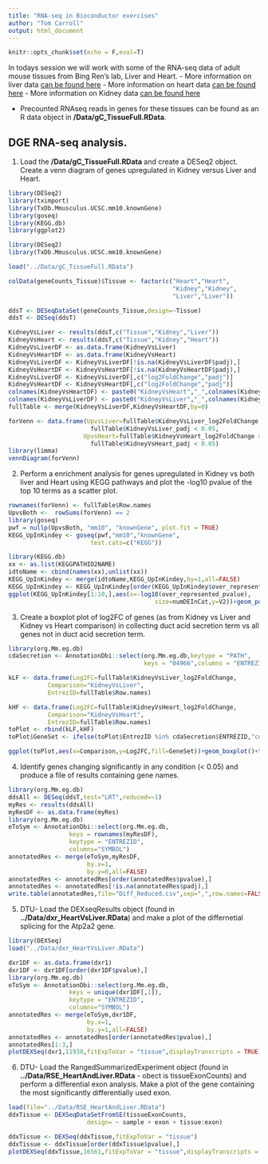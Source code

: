 ```yaml
---
title: "RNA-seq in Bioconductor exercises"
author: "Tom Carroll"
output: html_document
---
```


```r
knitr::opts_chunk$set(echo = F,eval=T)
```

In todays session we will work with some of the RNA-seq data of adult mouse tissues from Bing Ren's lab, Liver and Heart. 
- More information on liver data [can be found here ](https://www.encodeproject.org/experiments/ENCSR000CHB/)
- More information on heart data [can be found here ](https://www.encodeproject.org/experiments/ENCSR000CGZ/)
- More information on Kidney data [can be found here ](https://www.encodeproject.org/experiments/ENCSR000CGZ/)

- Precounted RNAseq reads in genes for these tissues can be found as an R data object in **/Data/gC_TissueFull.RData**.

## DGE RNA-seq analysis.

1. Load the **/Data/gC_TissueFull.RData** and create a DESeq2 object. Create a venn diagram of genes upregulated in Kidney versus Liver and Heart.

```r
library(DESeq2)
library(tximport)
library(TxDb.Mmusculus.UCSC.mm10.knownGene)
library(goseq)
library(KEGG.db)
library(ggplot2)
```

```r
library(DESeq2)
library(TxDb.Mmusculus.UCSC.mm10.knownGene)

load("../Data/gC_TissueFull.RData")

colData(geneCounts_Tissue)$Tissue <- factor(c("Heart","Heart",
                                              "Kidney","Kidney",
                                              "Liver","Liver"))

ddsT <- DESeqDataSet(geneCounts_Tissue,design=~Tissue)
ddsT <- DESeq(ddsT)

KidneyVsLiver <- results(ddsT,c("Tissue","Kidney","Liver"))
KidneyVsHeart <- results(ddsT,c("Tissue","Kidney","Heart"))
KidneyVsLiverDF <- as.data.frame(KidneyVsLiver)
KidneyVsHeartDF <- as.data.frame(KidneyVsHeart)
KidneyVsLiverDF <- KidneyVsLiverDF[!is.na(KidneyVsLiverDF$padj),]
KidneyVsHeartDF <- KidneyVsHeartDF[!is.na(KidneyVsHeartDF$padj),]
KidneyVsLiverDF <- KidneyVsLiverDF[,c("log2FoldChange","padj")]
KidneyVsHeartDF <- KidneyVsHeartDF[,c("log2FoldChange","padj")]
colnames(KidneyVsHeartDF) <- paste0("KidneyVsHeart","_",colnames(KidneyVsHeartDF))
colnames(KidneyVsLiverDF) <- paste0("KidneyVsLiver","_",colnames(KidneyVsLiverDF))
fullTable <- merge(KidneyVsLiverDF,KidneyVsHeartDF,by=0)

forVenn <- data.frame(UpvsLiver=fullTable$KidneyVsLiver_log2FoldChange > 0 &
                       fullTable$KidneyVsLiver_padj < 0.05,
                     UpvsHeart=fullTable$KidneyVsHeart_log2FoldChange > 0 &
                       fullTable$KidneyVsHeart_padj < 0.05)
library(limma)
vennDiagram(forVenn)
```

2. Perform a enrichment analysis for genes upregulated in Kidney vs both liver and Heart using KEGG pathways and plot the -log10 pvalue of the top 10 terms as a scatter plot.


```r
rownames(forVenn) <- fullTable$Row.names
UpvsBoth <-  rowSums(forVenn) == 2
library(goseq)
pwf = nullp(UpvsBoth, "mm10", "knownGene", plot.fit = TRUE)
KEGG_UpInKindey <- goseq(pwf,"mm10","knownGene",
                       test.cats=c("KEGG"))

library(KEGG.db)
xx <- as.list(KEGGPATHID2NAME)
idtoName <- cbind(names(xx),unlist(xx))
KEGG_UpInKindey <- merge(idtoName,KEGG_UpInKindey,by=1,all=FALSE)
KEGG_UpInKindey <- KEGG_UpInKindey[order(KEGG_UpInKindey$over_represented_pvalue),]
ggplot(KEGG_UpInKindey[1:10,],aes(x=-log10(over_represented_pvalue),
                                         size=numDEInCat,y=V2))+geom_point()+theme_bw()
```

3. Create a boxplot plot of log2FC of genes (as from Kidney vs Liver and Kidney vs Heart comparison) in collecting duct acid secretion term vs all genes not in duct acid secretion term.

```r

library(org.Mm.eg.db)
cdaSecretion <- AnnotationDbi::select(org.Mm.eg.db,keytype = "PATH",
                                      keys = "04966",columns = "ENTREZID")

kLF <- data.frame(Log2FC=fullTable$KidneyVsLiver_log2FoldChange,
           Comparison="KidneyVsLiver",
           EntrezID=fullTable$Row.names)

kHF <- data.frame(Log2FC=fullTable$KidneyVsHeart_log2FoldChange,
           Comparison="KidneyVsHeart",
           EntrezID=fullTable$Row.names)
toPlot <- rbind(kLF,kHF)
toPlot$GeneSet <- ifelse(toPlot$EntrezID %in% cdaSecretion$ENTREZID,"cdaSecretion","Other")

ggplot(toPlot,aes(x=Comparison,y=Log2FC,fill=GeneSet))+geom_boxplot()+theme_minimal()
```

4. Identify genes changing significantly in any condition (< 0.05) and produce a file of results containing gene names.

```r
library(org.Mm.eg.db)
ddsAll <- DESeq(ddsT,test="LRT",reduced=~1)
myRes <- results(ddsAll)
myResDF <- as.data.frame(myRes)
library(org.Mm.eg.db)
eToSym <- AnnotationDbi::select(org.Mm.eg.db,
                 keys = rownames(myResDF),
                 keytype = "ENTREZID",
                 columns="SYMBOL")
annotatedRes <- merge(eToSym,myResDF,
                      by.x=1,
                      by.y=0,all=FALSE)
annotatedRes <- annotatedRes[order(annotatedRes$pvalue),]
annotatedRes <- annotatedRes[!is.na(annotatedRes$padj),]
write.table(annotatedRes,file="Diff_Reduced.csv",sep=",",row.names=FALSE,quote=FALSE)
```



5. DTU-  Load the DEXseqResults object (found in **../Data/dxr_HeartVsLiver.RData**) and make a plot of the differnetial splicing for the Atp2a2 gene.

```r
library(DEXSeq)
load("../Data/dxr_HeartVsLiver.RData")

dxr1DF <- as.data.frame(dxr1)
dxr1DF <- dxr1DF[order(dxr1DF$pvalue),]
library(org.Mm.eg.db)
eToSym <- AnnotationDbi::select(org.Mm.eg.db,
                 keys = unique(dxr1DF[,1]),
                 keytype = "ENTREZID",
                 columns="SYMBOL")
annotatedRes <- merge(eToSym,dxr1DF,
                      by.x=1,
                      by.y=1,all=FALSE)
annotatedRes <- annotatedRes[order(annotatedRes$pvalue),]
annotatedRes[1:3,]
plotDEXSeq(dxr1,11938,fitExpToVar = "tissue",displayTranscripts = TRUE)
```


6. DTU-  Load the RangedSummarizedExperiment object (found in **../Data/RSE_HeartAndLiver.RData** - obect is tissueExonCounts) and perform a differential exon analysis. Make a plot of the gene containing the most significantly differentially used exon.

```r
load(file="../Data/RSE_HeartAndLiver.RData")
ddxTissue <- DEXSeqDataSetFromSE(tissueExonCounts,
                      design= ~ sample + exon + tissue:exon)

ddxTissue <- DEXSeq(ddxTissue,fitExpToVar = "tissue")
ddxTissue <- ddxTissue[order(ddxTissue$pvalue),]
plotDEXSeq(ddxTissue,16561,fitExpToVar = "tissue",displayTranscripts = TRUE)
```